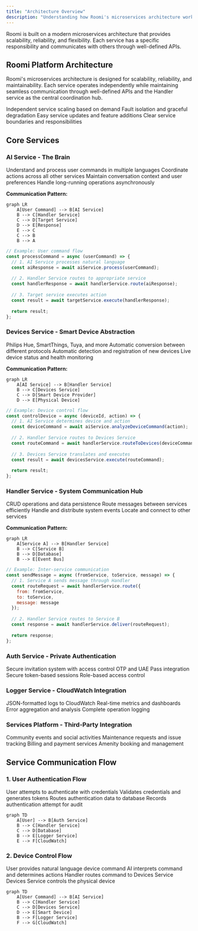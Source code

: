 ```yaml
---
title: "Architecture Overview"
description: "Understanding how Roomi's microservices architecture works together"
---
```


<Check>
  Roomi is built on a modern microservices architecture that provides scalability, reliability, and flexibility. Each service has a specific responsibility and communicates with others through well-defined APIs.
</Check>

## Roomi Platform Architecture

Roomi's microservices architecture is designed for scalability, reliability, and maintainability. Each service operates independently while maintaining seamless communication through well-defined APIs and the Handler service as the central coordination hub.

<CardGroup cols={2}>
  <Card title="Scalability" icon="arrow-trend-up" href="#scalability">
    Independent service scaling based on demand
  </Card>
  <Card title="Reliability" icon="shield" href="#reliability">
    Fault isolation and graceful degradation
  </Card>
  <Card title="Flexibility" icon="settings" href="#flexibility">
    Easy service updates and feature additions
  </Card>
  <Card title="Maintainability" icon="wrench" href="#maintainability">
    Clear service boundaries and responsibilities
  </Card>
</CardGroup>

## Core Services

### AI Service - The Brain

<CardGroup cols={2}>
  <Card title="Natural Language Processing" icon="message-circle">
    Understand and process user commands in multiple languages
  </Card>
  <Card title="Service Orchestration" icon="network">
    Coordinate actions across all other services
  </Card>
  <Card title="Context Management" icon="brain">
    Maintain conversation context and user preferences
  </Card>
  <Card title="Background Tasks" icon="clock">
    Handle long-running operations asynchronously
  </Card>
</CardGroup>

**Communication Pattern:**

<CodeGroup>

```mermaid
graph LR
    A[User Command] --> B[AI Service]
    B --> C[Handler Service]
    C --> D[Target Service]
    D --> E[Response]
    E --> C
    C --> B
    B --> A
```


```javascript
// Example: User command flow
const processCommand = async (userCommand) => {
  // 1. AI Service processes natural language
  const aiResponse = await aiService.process(userCommand);
  
  // 2. Handler Service routes to appropriate service
  const handlerResponse = await handlerService.route(aiResponse);
  
  // 3. Target service executes action
  const result = await targetService.execute(handlerResponse);
  
  return result;
};
```

</CodeGroup>

### Devices Service - Smart Device Abstraction

<CardGroup cols={2}>
  <Card title="Multi-Provider Support" icon="layers">
    Philips Hue, SmartThings, Tuya, and more
  </Card>
  <Card title="Protocol Translation" icon="refresh-cw">
    Automatic conversion between different protocols
  </Card>
  <Card title="Device Discovery" icon="search">
    Automatic detection and registration of new devices
  </Card>
  <Card title="Real-time Monitoring" icon="activity">
    Live device status and health monitoring
  </Card>
</CardGroup>

**Communication Pattern:**

<CodeGroup>

```mermaid
graph LR
    A[AI Service] --> B[Handler Service]
    B --> C[Devices Service]
    C --> D[Smart Device Provider]
    D --> E[Physical Device]
```


```javascript
// Example: Device control flow
const controlDevice = async (deviceId, action) => {
  // 1. AI Service determines device and action
  const deviceCommand = await aiService.analyzeDeviceCommand(action);
  
  // 2. Handler Service routes to Devices Service
  const routeCommand = await handlerService.routeToDevices(deviceCommand);
  
  // 3. Devices Service translates and executes
  const result = await devicesService.execute(routeCommand);
  
  return result;
};
```

</CodeGroup>

### Handler Service - System Communication Hub

<CardGroup cols={2}>
  <Card title="Database Operations" icon="database">
    CRUD operations and data persistence
  </Card>
  <Card title="Message Routing" icon="send">
    Route messages between services efficiently
  </Card>
  <Card title="Event Management" icon="zap">
    Handle and distribute system events
  </Card>
  <Card title="Service Discovery" icon="compass">
    Locate and connect to other services
  </Card>
</CardGroup>

**Communication Pattern:**

<CodeGroup>

```mermaid
graph LR
    A[Service A] --> B[Handler Service]
    B --> C[Service B]
    B --> D[Database]
    B --> E[Event Bus]
```


```javascript
// Example: Inter-service communication
const sendMessage = async (fromService, toService, message) => {
  // 1. Service A sends message through Handler
  const routeRequest = await handlerService.route({
    from: fromService,
    to: toService,
    message: message
  });
  
  // 2. Handler Service routes to Service B
  const response = await handlerService.deliver(routeRequest);
  
  return response;
};
```

</CodeGroup>

### Auth Service - Private Authentication

<CardGroup cols={2}>
  <Card title="Invite-Only Registration" icon="mail">
    Secure invitation system with access control
  </Card>
  <Card title="Multi-Factor Authentication" icon="shield">
    OTP and UAE Pass integration
  </Card>
  <Card title="Session Management" icon="key">
    Secure token-based sessions
  </Card>
  <Card title="Permission System" icon="lock">
    Role-based access control
  </Card>
</CardGroup>

### Logger Service - CloudWatch Integration

<CardGroup cols={2}>
  <Card title="Structured Logging" icon="file-text">
    JSON-formatted logs to CloudWatch
  </Card>
  <Card title="Performance Monitoring" icon="activity">
    Real-time metrics and dashboards
  </Card>
  <Card title="Error Tracking" icon="alert-triangle">
    Error aggregation and analysis
  </Card>
  <Card title="Audit Trail" icon="shield">
    Complete operation logging
  </Card>
</CardGroup>

### Services Platform - Third-Party Integration

<CardGroup cols={2}>
  <Card title="Events Management" icon="calendar">
    Community events and social activities
  </Card>
  <Card title="Complaints System" icon="message-square">
    Maintenance requests and issue tracking
  </Card>
  <Card title="Payment Processing" icon="credit-card">
    Billing and payment services
  </Card>
  <Card title="Facility Booking" icon="building">
    Amenity booking and management
  </Card>
</CardGroup>

## Service Communication Flow

### 1. User Authentication Flow

<Steps>
  <Step title="User Request">
    User attempts to authenticate with credentials
  </Step>
  <Step title="Auth Service">
    Validates credentials and generates tokens
  </Step>
  <Step title="Handler Service">
    Routes authentication data to database
  </Step>
  <Step title="Logger Service">
    Records authentication attempt for audit
  </Step>
</Steps>

<CodeGroup>

```mermaid
graph TD
    A[User] --> B[Auth Service]
    B --> C[Handler Service]
    C --> D[Database]
    B --> E[Logger Service]
    E --> F[CloudWatch]
```

</CodeGroup>

### 2. Device Control Flow

<Steps>
  <Step title="User Command">
    User provides natural language device command
  </Step>
  <Step title="AI Processing">
    AI interprets command and determines actions
  </Step>
  <Step title="Handler Routing">
    Handler routes command to Devices Service
  </Step>
  <Step title="Device Execution">
    Devices Service controls the physical device
  </Step>
</Steps>

<CodeGroup>

```mermaid
graph TD
    A[User Command] --> B[AI Service]
    B --> C[Handler Service]
    C --> D[Devices Service]
    D --> E[Smart Device]
    B --> F[Logger Service]
    F --> G[CloudWatch]
```

</CodeGroup>